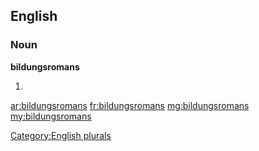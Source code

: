 ==English==

===Noun===
'''bildungsromans'''

# {{plural of|[[bildungsroman]]}}

[[Category:English plurals]]

[[ar:bildungsromans]]
[[fr:bildungsromans]]
[[mg:bildungsromans]]
[[my:bildungsromans]]